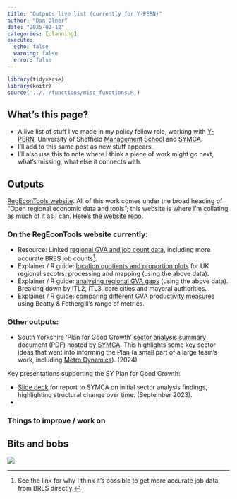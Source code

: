 ```yaml
---
title: "Outputs live list (currently for Y-PERN)"
author: "Dan Olner"
date: "2025-02-12"
categories: [planning]
execute:
  echo: false
  warning: false
  error: false
---
```


```r
library(tidyverse)
library(knitr)
source('../../functions/misc_functions.R')

```



## What's this page?

* A live list of stuff I've made in my policy fellow role, working with [Y-PERN](https://y-pern.org.uk/), University of Sheffield [Management School](https://www.sheffield.ac.uk/management) and [SYMCA](https://www.southyorkshire-ca.gov.uk/).
* I'll add to this same post as new stuff appears.
* I'll also use this to note where I think a piece of work might go next, what's missing, what else it connects with.



## Outputs

[RegEconTools website](https://danolner.github.io/RegionalEconomicTools/). All of this work comes under the broad heading of "Open regional economic data and tools"; this website is where I'm collating as much of it as I can. [Here's the website repo](https://github.com/DanOlner/RegionalEconomicTools).

### On the RegEconTools website currently:

* Resource: Linked [regional GVA and job count data](https://danolner.github.io/RegionalEconomicTools/regionalgva_n_bres.html), including more accurate BRES job counts[^1].
* Explainer / R guide: [location quotients and proportion plots](https://danolner.github.io/RegionalEconomicTools/sector_locationquotients_and_proportions.html) for UK regional secotrs: processing and mapping (using the above data).
* Explainer / R guide: [analysing regional GVA gaps](https://danolner.github.io/RegionalEconomicTools/gdp_gaps.html) (using the above data). Breaking down by ITL2, ITL3, core cities and mayoral authorities.
* Explainer / R guide: [comparing different GVA productivity measures](https://danolner.github.io/RegionalEconomicTools/beattyfothergill.html) using Beatty & Fothergill's range of metrics.

### Other outputs:

* South Yorkshire 'Plan for Good Growth' [sector analysis summary](https://www.southyorkshire-ca.gov.uk/getmedia/75e687c5-a6b5-40c1-ad0c-73344f64f084/SYMCA_Plan-for-Good-Growth_analysis.pdf) document (PDF) hosted by [SYMCA](https://www.southyorkshire-ca.gov.uk/plan-for-good-growth). This highlights some key sector ideas that went into informing the Plan (a small part of a large team's work, including [Metro Dynamics](https://www.southyorkshire-ca.gov.uk/getattachment/0fde98ad-f890-4b5a-8e80-0c02972ba37f/South-Yorkshire-Plan-for-Growth-Economic-Analysis.pdf)). (2024)


Key presentations supporting the SY Plan for Good Growth:

* [Slide deck](https://www.dropbox.com/scl/fi/f74gqprlphir1pwa4mbg6/SectorGrowthUpdate_DanOlner_21_9_23.pptx?rlkey=h9ohe203qqgclqbhvcof1ufmg&dl=0) for report to SYMCA on initial sector analysis findings, highlighting structural change over time. (September 2023).
* 
 


### Things to improve / work on





## Bits and bobs




[^1]: See the link for why I think it's possible to get more accurate job data from BRES directly.


![](---.png)

